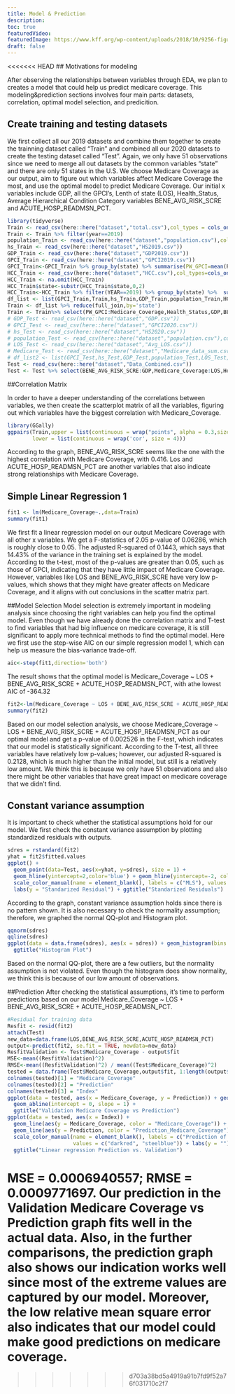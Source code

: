 ```yaml
---
title: Model & Prediction
description:
toc: true
featuredVideo:
featuredImage: https://www.kff.org/wp-content/uploads/2018/10/9256-figure-1.png
draft: false
---
```

<<<<<<< HEAD
## Motivations for modeling

After observing the relationships between variables through EDA, we plan to creates a model that could help us predict medicare coverage. This modeling&prediction sections involves four main parts: datasets, correlation, optimal model selection, and predicition.

## Create training and testing datasets

We first collect all our 2019 datasets and combine them together to create the  trainning dataset called "Train" and combined all our 2020 datasets to create the testing dataset called "Test". Again, we only have 51 observations since we need to merge all out datasets by the common variables "state" and there are only 51 states in the U.S. We choose Medicare Coverage as our output, aim to figure out which variables affect Medicare Coverage the most, and use the optimal model to predict Medicare Coverage. Our initial x variables include GDP, all the GPCI's, Lenth of state (LOS), Health_Status, Average Hierarchical Condition Category variables BENE_AVG_RISK_SCRE and ACUTE_HOSP_READMSN_PCT.
```r
library(tidyverse)
Train <- read_csv(here::here("dataset","total.csv"),col_types = cols_only(Medicare_Coverage=col_number(),year=col_number(),LOS=col_number(),state=col_character()))
Train <- Train %>% filter(year==2019)
population_Train <- read_csv(here::here("dataset","population.csv"),col_types = cols_only(state=col_character(),Year2019=col_number()))
hs_Train <- read_csv(here::here("dataset","HS2019.csv"))
GDP_Train <- read_csv(here::here("dataset","GDP2019.csv"))
GPCI_Train <- read_csv(here::here("dataset","GPCI2019.csv"))
GPCI_Train<-GPCI_Train %>% group_by(state) %>% summarise(PW_GPCI=mean(PW_GPCI),PE_GPCI=mean(PE_GPCI),MP_GPCI=mean(MP_GPCI))
HCC_Train <- read_csv(here::here("dataset","HCC.csv"),col_types=cols_only(BENE_AVG_RISK_SCRE=col_number(),ACUTE_HOSP_READMSN_PCT=col_number(),state=col_character(),YEAR=col_number()))
HCC_Train <- na.omit(HCC_Train)
HCC_Train$state<-substr(HCC_Train$state,0,2)
HCC_Train<-HCC_Train %>% filter(YEAR==2019) %>% group_by(state) %>%  summarise(BENE_AVG_RISK_SCRE=mean(BENE_AVG_RISK_SCRE),ACUTE_HOSP_READMSN_PCT=mean(ACUTE_HOSP_READMSN_PCT))
df_list <- list(GPCI_Train,Train,hs_Train,GDP_Train,population_Train,HCC_Train)
Train <- df_list %>% reduce(full_join,by='state')
Train <- Train%>% select(PW_GPCI:Medicare_Coverage,Health_Status,GDP,BENE_AVG_RISK_SCRE,ACUTE_HOSP_READMSN_PCT) %>% head(-3)
# GDP_Test <- read_csv(here::here("dataset","GDP.csv"))
# GPCI_Test <- read_csv(here::here("dataset","GPCI2020.csv"))
# hs_Test <- read_csv(here::here("dataset","HS2020.csv"))
# population_Test <- read_csv(here::here("dataset","population.csv"),col_types = cols_only(state=col_character(),Year2020=col_number()))
# LOS_Test <- read_csv(here::here("dataset","Avg_LOS.csv"))
# Medicare_Test <- read_csv(here::here("dataset","Medicare_data_sum.csv"),col_types = cols_only(state=col_character(),Medicare_Coverage=col_number()))
# df_list2 <- list(GPCI_Test,hs_Test,GDP_Test,population_Test,LOS_Test,Medicare_Test,Hcc_Test)
Test <- read_csv(here::here("dataset","Data_Combined.csv"))
Test <- Test %>% select(BENE_AVG_RISK_SCRE:GDP,Medicare_Coverage:LOS,Health_Status)
```

##Correlation Matrix

In order to have a deeper understanding of the correlations between variables, we then create the scatterplot matrix of all the variables, figuring out which variables have the biggest correlation with Medicare_Coverage.
```r
library(GGally)
ggpairs(Train,upper = list(continuous = wrap("points", alpha = 0.3,size=0.1)),
        lower = list(continuous = wrap('cor', size = 4)))
```

According to the graph, BENE_AVG_RISK_SCRE seems like the one with the highest correlation with Medicare Coverage, with 0.416. Los and ACUTE_HOSP_READMSN_PCT are another variables that also indicate strong relationships with Medicare Coverage.

## Simple Linear Regression 1
```r
fit1 <- lm(Medicare_Coverage~.,data=Train)
summary(fit1)
```

We first fit a linear regression model on our output Medicare Coverage with all other x variables. We get a F-statistics of 2.05 p-value of 0.06286, which is roughly close to 0.05. The adjusted R-squared of 0.1443, which says that 14.43% of the variance in the training set is explained by the model. According to the t-test, most of the p-values are greater than 0.05, such as those of GPCI, indicating that they have little impact of Medicare Coverage. However, variables like LOS and BENE_AVG_RISK_SCRE have very low p-values, which shows that they might have greater affects on Medicare Coverage, and it aligns with out conclusions in the scatter matrix part.

##Model Selection
Model selection is extremely important in modeling analysis since choosing the right variables can help you find the optimal model. Even though we have already done the correlation matrix and T-test to find variables that had big influence on medicare coverage, it is still significant to apply more technical methods to find the optimal model. Here we first use the step-wise AIC on our simple regression model 1, which can help us measure the bias-variance trade-off.
```r
aic<-step(fit1,direction='both')
```

The result shows that the optimal model is Medicare_Coverage ~ LOS + BENE_AVG_RISK_SCRE + ACUTE_HOSP_READMSN_PCT, with athe lowest AIC of -364.32
```r
fit2<-lm(Medicare_Coverage ~ LOS + BENE_AVG_RISK_SCRE + ACUTE_HOSP_READMSN_PCT,data=Train)
summary(fit2)
```

Based on our model selection analysis, we choose Medicare_Coverage ~ LOS + BENE_AVG_RISK_SCRE + ACUTE_HOSP_READMSN_PCT as our optimal model and get a p-value of 0.002526 in the F-test, which indicates that our model is statistically significant. According to the T-test, all three variables have relatively low p-values; however, our adjusted R-squared is 0.2128, which is much higher than the initial model, but still is a relatively low amount. We think this is because we only have 51 observations and also there might be other variables that have great impact on medicare coverage that we didn't find.

## Constant variance assumption
It is important to check whether the statistical assumptions hold for our model. We first check the constant variance assumption by plotting standardized residuals with outputs.
```r
sdres = rstandard(fit2)
yhat = fit2$fitted.values
ggplot() + 
  geom_point(data=Test, aes(x=yhat, y=sdres), size = 1) +
  geom_hline(yintercept=2,color='blue') + geom_hline(yintercept=-2, color='blue') +
  scale_color_manual(name = element_blank(), labels = c("MLS"), values = c("blue")) +
  labs(y = "Standarized Residual") + ggtitle("Standarized Residuals")
```
According to the graph, constant variance assumption holds since there is no pattern shown. It is also necessary to check the normality assumption; therefore, we graphed the normal QQ-plot and Histogram plot.

```r
qqnorm(sdres)
qqline(sdres)
ggplot(data = data.frame(sdres), aes(x = sdres)) + geom_histogram(bins = 30) +
  ggtitle("Histogram Plot")
```

Based on the normal QQ-plot, there are a few outliers, but the normality assumption is not violated. Even though the histogram does show normality, we think this is because of our low amount of observations.

##Prediction
After checking the statistical assumptions, it's time to perform predictions based on our model Medicare_Coverage ~ LOS + BENE_AVG_RISK_SCRE + ACUTE_HOSP_READMSN_PCT.
```r
#Residual for training data
Resfit <- resid(fit2)
attach(Test)
new_data=data.frame(LOS,BENE_AVG_RISK_SCRE,ACUTE_HOSP_READMSN_PCT)
output<-predict(fit2, se.fit = TRUE, newdata=new_data)
ResfitValidation <- Test$Medicare_Coverage - output$fit
MSE<-mean((ResfitValidation)^2)
RMSE<-mean((ResfitValidation)^2) / mean((Test$Medicare_Coverage)^2)
tested = data.frame(Test$Medicare_Coverage,output$fit, 1:length(output$fit));
colnames(tested)[1] = "Medicare_Coverage"
colnames(tested)[2] = "Prediction"
colnames(tested)[3] = "Index"
ggplot(data = tested, aes(x = Medicare_Coverage, y = Prediction)) + geom_point() +
  geom_abline(intercept = 0, slope = 1) +
  ggtitle("Validation Medicare Coverage vs Prediction")
ggplot(data = tested, aes(x = Index)) +
  geom_line(aes(y = Medicare_Coverage, color = "Medicare_Coverage")) + 
  geom_line(aes(y = Prediction, color = "Prediction_Medicare_Coverage"), linetype="twodash") +  
  scale_color_manual(name = element_blank(), labels = c("Prediction of Medicare Coverage", "Medicare Coverage"),
                     values = c("darkred", "steelblue")) + labs(y = "") + 
  ggtitle("Linear regression Prediction vs. Validation")
```
MSE = 0.0006940557; RMSE = 0.0009771697. Our prediction in the Validation Medicare Coverage vs Prediction graph fits well in the actual data. Also, in the further comparisons, the prediction graph also shows our indication works well since most of the extreme values are captured by our model. Moreover, the low relative mean square error also indicates that our model could make good predictions on medicare coverage.
=======
>>>>>>> d703a38bd5a4919a91b7fd9f52a76f031710c2f7
